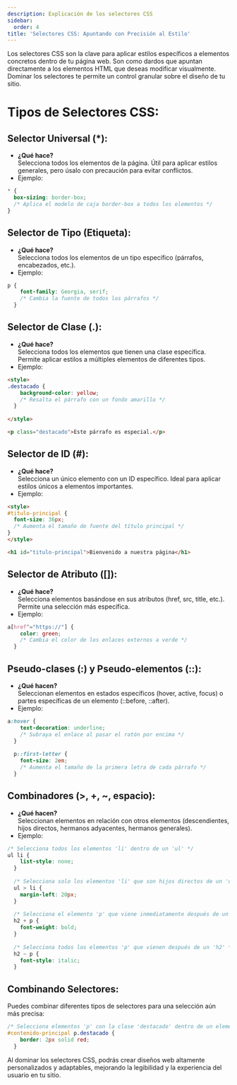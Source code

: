 ```yaml
---
description: Explicación de los selectores CSS
sidebar:
  order: 4
title: 'Selectores CSS: Apuntando con Precisión al Estilo'
---
```


Los selectores CSS son la clave para aplicar estilos específicos a elementos concretos dentro de tu página web. Son como dardos que apuntan directamente a los elementos HTML que deseas modificar visualmente. Dominar los selectores te permite un control granular sobre el diseño de tu sitio.

# Tipos de Selectores CSS:

## Selector Universal (*):

- **¿Qué hace?**  
   Selecciona todos los elementos de la página. Útil para aplicar estilos generales, pero úsalo con precaución para evitar conflictos.
- Ejemplo:

```css {"id":"01J3P1PBP7XTJHKHGCNSQ9J7YM"}
* {
  box-sizing: border-box; 
  /* Aplica el modelo de caja border-box a todos los elementos */
}
```

## Selector de Tipo (Etiqueta):

- **¿Qué hace?**  
   Selecciona todos los elementos de un tipo específico (párrafos, encabezados, etc.).
- Ejemplo:

```css {"id":"01J3P1VJ8XZCRRFQWNXMP9VXVW"}
p {
    font-family: Georgia, serif; 
    /* Cambia la fuente de todos los párrafos */
  }
```

## Selector de Clase (.):

- **¿Qué hace?**  
   Selecciona todos los elementos que tienen una clase específica. Permite aplicar estilos a múltiples elementos de diferentes tipos.
- Ejemplo:

```html {"id":"01J3P1X8AZ9TNEMRPBESWKZ288"}
<style>
.destacado {
    background-color: yellow; 
    /* Resalta el párrafo con un fondo amarillo */
  }
  
</style>

<p class="destacado">Este párrafo es especial.</p>
```

## Selector de ID (#):

- **¿Qué hace?**  
   Selecciona un único elemento con un ID específico. Ideal para aplicar estilos únicos a elementos importantes.
- Ejemplo:

```html {"id":"01J3P2VRQ0BR1THAR462P8SWJS"}
<style>
#titulo-principal {
  font-size: 36px; 
  /* Aumenta el tamaño de fuente del título principal */
}
</style>

<h1 id="titulo-principal">Bienvenido a nuestra página</h1>
```

## Selector de Atributo ([]):

- **¿Qué hace?**  
   Selecciona elementos basándose en sus atributos (href, src, title, etc.). Permite una selección más específica.
- Ejemplo:

```css {"id":"01J3P2VRQ1RD3WX1GYSZ8HSEV8"}
a[href^="https://"] {
    color: green;
    /* Cambia el color de los enlaces externos a verde */
  }  
```

## Pseudo-clases (:) y Pseudo-elementos (::):

- **¿Qué hacen?**  
   Seleccionan elementos en estados específicos (hover, active, focus) o partes específicas de un elemento (::before, ::after).
- Ejemplo:

```css {"id":"01J3P2X8366R791YE26P34RY0C"}
a:hover {
    text-decoration: underline; 
    /* Subraya el enlace al pasar el ratón por encima */
  }
  
  p::first-letter {
    font-size: 2em; 
    /* Aumenta el tamaño de la primera letra de cada párrafo */
  }  
```

## Combinadores (>, +, ~, espacio):

- **¿Qué hacen?**  
   Seleccionan elementos en relación con otros elementos (descendientes, hijos directos, hermanos adyacentes, hermanos generales).
- Ejemplo:

```css {"id":"01J3P2YNYZ10PTFNB56SVD8ZD4"}
/* Selecciona todos los elementos 'li' dentro de un 'ul' */
ul li { 
    list-style: none;
  }
  
  /* Selecciona solo los elementos 'li' que son hijos directos de un 'ul' */
  ul > li { 
    margin-left: 20px;
  }
  
  /* Selecciona el elemento 'p' que viene inmediatamente después de un 'h2' */
  h2 + p { 
    font-weight: bold;
  }
  
  /* Selecciona todos los elementos 'p' que vienen después de un 'h2' */
  h2 ~ p {
    font-style: italic;
  }
```

## Combinando Selectores:

Puedes combinar diferentes tipos de selectores para una selección aún más precisa:

```css {"id":"01J3P2YQ9PR7566KG81V338451"}
/* Selecciona elementos 'p' con la clase 'destacado' dentro de un elemento con el ID 'contenido-principal' */
#contenido-principal p.destacado {
    border: 2px solid red;
  }
```

Al dominar los selectores CSS, podrás crear diseños web altamente personalizados y adaptables, mejorando la legibilidad y la experiencia del usuario en tu sitio.